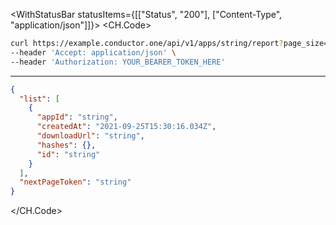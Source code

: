 

<WithStatusBar statusItems={[["Status", "200"], ["Content-Type", "application/json"]]}>
  <CH.Code>
  ```bash Example Request
  curl https://example.conductor.one/api/v1/apps/string/report?page_size=4746.97&page_token=string \
--header 'Accept: application/json' \
--header 'Authorization: YOUR_BEARER_TOKEN_HERE'
  ```
  ---

  ```json Example Response
  {
    "list": [
      {
        "appId": "string",
        "createdAt": "2021-09-25T15:30:16.034Z",
        "downloadUrl": "string",
        "hashes": {},
        "id": "string"
      }
    ],
    "nextPageToken": "string"
  }
  ```
  </CH.Code>
</WithStatusBar>
